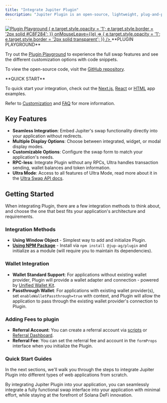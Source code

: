 ```yaml
---
title: "Integrate Jupiter Plugin"
description: "Jupiter Plugin is an open-source, lightweight, plug-and-play version of Jupiter that allows you to seamlessly integrate end-to-end swap functionality into your application with minimal effort - with just a few lines of code, you can embed a fully functional swap interface directly into your website while providing the same powerful Ultra Mode swap experience found on [https://jup.ag](https://jup.ag/)."
---
```


<Frame>
      <a href="https://plugin.jup.ag/" target="_blank" rel="noopener noreferrer" style={{ display: 'block' }}>
      <img 
        src="/static/images/plugin-playground.png" 
        alt="Plugin Playground"
        noZoom
        style={{ 
          cursor: 'pointer',
          transition: 'opacity 0.2s ease-in-out, border 0.2s ease-in-out',
          border: '2px solid transparent',
          borderRadius: '10px'
        }}
        onMouseEnter={(e) => {
          e.target.style.opacity = '1';
          e.target.style.border = '2px solid #C8F284';
        }}
        onMouseLeave={(e) => {
          e.target.style.opacity = '1';
          e.target.style.border = '2px solid transparent';
        }}
      />
    </a>
</Frame>

<Note>
**PLUGIN PLAYGROUND**

Try out the [Plugin Playground](https://plugin.jup.ag/) to experience the full swap features and see the different customization options with code snippets.

To view the open-source code, visit the [GitHub repository](https://github.com/jup-ag/plugin).
</Note>

<Note>
**QUICK START**

To quick start your integration, check out the [Next.js](/tool-kits/plugin/nextjs-app-example), [React](/tool-kits/plugin/react-app-example) or [HTML](/tool-kits/plugin/html-app-example) app examples.

Refer to [Customization](/tool-kits/plugin/customization) and [FAQ](/tool-kits/plugin/faq) for more information.
</Note>

## Key Features

- **Seamless Integration**: Embed Jupiter's swap functionality directly into your application without redirects.
- **Multiple Display Options**: Choose between integrated, widget, or modal display modes.
- **Customizable Options**: Configure the swap form to match your application's needs.
- **RPC-less**: Integrate Plugin without any RPCs, Ultra handles transaction sending, wallet balances and token information.
- **Ultra Mode**: Access to all features of Ultra Mode, read more about it in the [Ultra Swap API docs](/docs/ultra).

## Getting Started

When integrating Plugin, there are a few integration methods to think about, and choose the one that best fits your application's architecture and requirements.

### Integration Methods

- **Using Window Object** - Simplest way to add and initialize Plugin.
- [**Using NPM Package**](https://www.npmjs.com/package/@jup-ag/plugin) - Install via `npm install @jup-ag/plugin` and initialize as a module (will require you to maintain its dependencies).

### Wallet Integration

- **Wallet Standard Support**: For applications without existing wallet provider, Plugin will provide a wallet adapter and connection - powered by [Unified Wallet Kit](/tool-kits/wallet-kit/).
- **Passthrough Wallet**: For applications with existing wallet provider(s), set `enableWalletPassthrough=true` with context, and Plugin will allow the application to pass through the existing wallet provider's connection to Plugin.

### Adding Fees to plugin

- **Referral Account**: You can create a referral account via [scripts](/docs/ultra/add-fees-to-ultra) or [Referral Dashboard](https://referral.jup.ag/).
- **Referral Fee**: You can set the referral fee and account in the `formProps` interface when you initialize the Plugin.

### Quick Start Guides

In the next sections, we'll walk you through the steps to integrate Jupiter Plugin into different types of web applications from scratch.

<CardGroup cols={3}>
<Card href="/tool-kits/plugin/nextjs-app-example" icon="N" horizontal title="Next.js"/>

<Card href="/tool-kits/plugin/react-app-example" icon="react" horizontal title="React"/>

<Card href="/tool-kits/plugin/html-app-example" icon="html5" horizontal title="HTML"/>
</CardGroup>


By integrating Jupiter Plugin into your application, you can seamlessly integrate a fully functional swap interface into your application with minimal effort, while staying at the forefront of Solana DeFi innovation.
